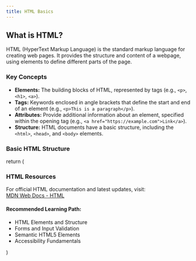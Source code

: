 ```yaml
---
title: HTML Basics
---
```


## What is HTML?

HTML (HyperText Markup Language) is the standard markup language for creating web pages. It provides the structure and content of a webpage, using elements to define different parts of the page. 

### Key Concepts

- **Elements:** The building blocks of HTML, represented by tags (e.g., `<p>`, `<h1>`, `<a>`).
- **Tags:** Keywords enclosed in angle brackets that define the start and end of an element (e.g., `<p>This is a paragraph</p>`).
- **Attributes:** Provide additional information about an element, specified within the opening tag (e.g., `<a href="https://example.com">Link</a>`).
- **Structure:** HTML documents have a basic structure, including the `<html>`, `<head>`, and `<body>` elements.

### Basic HTML Structure


return (
  <div className="mt-6 space-y-4">
    <h3 className="text-xl font-semibold">HTML Resources</h3>
    <Note type="success">
      For official HTML documentation and latest updates, visit:
      <br />
      <a href="https://developer.mozilla.org/en-US/docs/Web/HTML" 
         target="_blank" 
         rel="noopener noreferrer"
         className="text-blue-600 hover:text-blue-800 dark:text-blue-400">
        MDN Web Docs - HTML
      </a>
    </Note>
    <div className="p-4 bg-secondary rounded-md">
      <h4 className="font-medium mb-2">Recommended Learning Path:</h4>
      <ul className="list-disc pl-6 space-y-2">
        <li>HTML Elements and Structure</li>
        <li>Forms and Input Validation</li>
        <li>Semantic HTML5 Elements</li>
        <li>Accessibility Fundamentals</li>
      </ul>
    </div>
  </div>
)